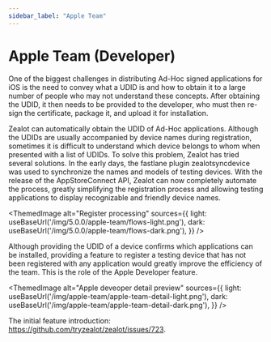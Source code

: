 ```yaml
---
sidebar_label: "Apple Team"
---
```



# Apple Team (Developer)

One of the biggest challenges in distributing Ad-Hoc signed applications for iOS is the need to
convey what a UDID is and how to obtain it to a large number of people who may not understand
these concepts. After obtaining the UDID, it then needs to be provided to the developer,
who must then re-sign the certificate, package it, and upload it for installation.

Zealot can automatically obtain the UDID of Ad-Hoc applications.
Although the UDIDs are usually accompanied by device names during registration,
sometimes it is difficult to understand which device belongs to whom when presented with a
list of UDIDs. To solve this problem, Zealot has tried several solutions. In the early days,
the fastlane plugin zealotsyncdevice was used to synchronize the names and models of testing devices.
With the release of the AppStoreConnect API, Zealot can now completely automate the process,
greatly simplifying the registration process and allowing testing applications to display
recognizable and friendly device names.

<ThemedImage
  alt="Register processing"
  sources={{
    light: useBaseUrl('/img/5.0.0/apple-team/flows-light.png'),
    dark: useBaseUrl('/img/5.0.0/apple-team/flows-dark.png'),
  }}
/>

Although providing the UDID of a device confirms which applications can be installed,
providing a feature to register a testing device that has not been registered with any application
would greatly improve the efficiency of the team. This is the role of the Apple Developer feature.

<ThemedImage
  alt="Apple deveoper detail preview"
  sources={{
    light: useBaseUrl('/img/apple-team/apple-team-detail-light.png'),
    dark: useBaseUrl('/img/apple-team/apple-team-detail-dark.png'),
  }}
/>

The initial feature introduction: https://github.com/tryzealot/zealot/issues/723.
